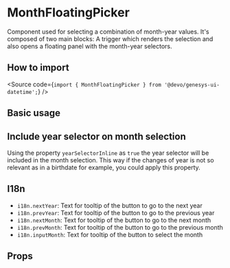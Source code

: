 

<Meta of={Stories} />

# MonthFloatingPicker

Component used for selecting a combination of month-year values. It's composed of two main blocks:
A trigger which renders the selection and also opens a floating panel with the month-year selectors.

## How to import

<Source
  code={`import { MonthFloatingPicker } from '@devo/genesys-ui-datetime';`}
/>

## Basic usage

<Canvas of={Stories.Playground} />

## Include year selector on month selection

Using the property `yearSelectorInline` as `true` the year selector will be
included in the month selection. This way if the changes of year is not so
relevant as in a birthdate for example, you could apply this property.

<Canvas of={Stories.YearSelectionInline} />

## I18n

- `i18n.nextYear`: Text for tooltip of the button to go to the next year
- `i18n.prevYear`: Text for tooltip of the button to go to the previous year
- `i18n.nextMonth`: Text for tooltip of the button to go to the next month
- `i18n.prevMonth`: Text for tooltip of the button to go to the previous month
- `i18n.inputMonth`: Text for tooltip of the button to select the month

## Props

<ArgTypes of={Stories} />
